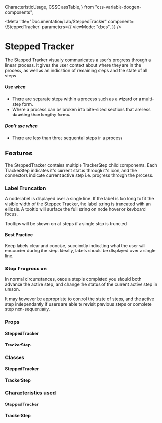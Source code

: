 
  CharacteristicUsage,
  CSSClassTable,
} from "css-variable-docgen-components";

<Meta
  title="Documentation/Lab/SteppedTracker"
  component={SteppedTracker}
  parameters={{
    viewMode: "docs",
  }}
/>

# Stepped Tracker

The Stepped Tracker visually communicates a user’s progress through a linear process. It gives the user context about where they are in the process, as well as an indication of remaining steps and the state of all steps.

##### Use when

- There are separate steps within a process such as a wizard or a multi-step form.
- Where a process can be broken into bite-sized sections that are less daunting than lengthy forms.

##### Don't use when

- There are less than three sequential steps in a process

## Features

The SteppedTracker contains multiple TrackerStep child components. Each TrackerStep indicates it's current status through it's icon, and the connectors indicate current active step i.e. progress through the process.

<Canvas>
  <Story id="lab-stepped-tracker--basic" />
</Canvas>

### Label Truncation

A node label is displayed over a single line. If the label is too long to fit the visible width of the Stepped Tracker, the label string is truncated with an ellipsis. A tooltip will surface the full string on node hover or keyboard focus.

<Canvas>
  <Story id="lab-stepped-tracker--truncated" />
</Canvas>

Tooltips will be shown on all steps if a single step is truncted

<Canvas>
  <Story id="lab-stepped-tracker--single-truncated" />
</Canvas>

#### Best Practice

Keep labels clear and concise, succinctly indicating what the user will encounter during the step. Ideally, labels should be displayed over a single line.

### Step Progression

In normal circumstances, once a step is completed you should both advance the active step, and change the status of the current active step in unison.

<Canvas>
  <Story id="lab-stepped-tracker--auto-progress" />
</Canvas>

It may however be appropriate to control the state of steps, and the active step independantly if users are able to revisit previous steps or complete step non-sequentially.

<Canvas>
  <Story id="lab-stepped-tracker--non-sequential-progress" />
</Canvas>

### Props

#### SteppedTracker

<ArgsTable of={SteppedTracker} />

#### TrackerStep

<ArgsTable of={TrackerStep} />

### Classes

#### SteppedTracker

<CSSClassTable of={SteppedTracker} />

#### TrackerStep

<CSSClassTable of={TrackerStep} />

### Characteristics used

#### SteppedTracker

<CharacteristicUsage of={SteppedTracker} />

#### TrackerStep

<CharacteristicUsage of={TrackerStep} />

<HelpAndSupport />
